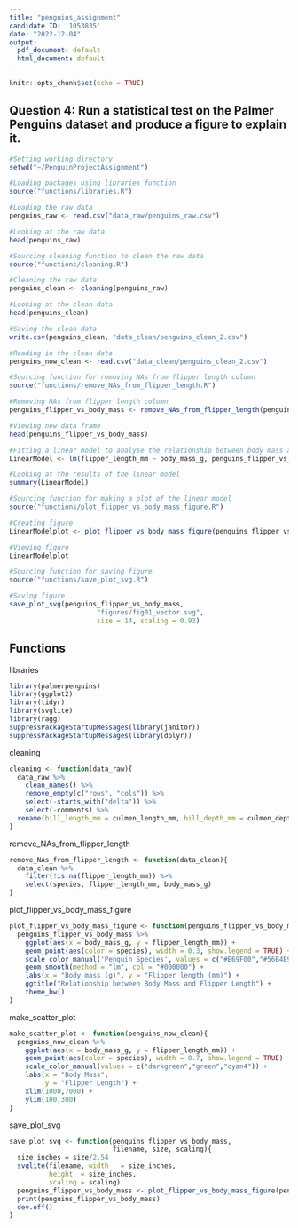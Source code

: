 ---
title: "penguins_assignment"
candidate ID: '1053835'
date: "2022-12-04"
output:
  pdf_document: default
  html_document: default
---

```{r setup, include=FALSE}
knitr::opts_chunk$set(echo = TRUE)
```

## Question 4: Run a statistical test on the Palmer Penguins dataset and produce a figure to explain it.
```{r Question 4 Cleaning data, echo = FALSE, message = FALSE, warning = FALSE, results = 'hide'}
#Setting working directory
setwd("~/PenguinProjectAssignment")

#Loading packages using libraries function
source("functions/libraries.R")

#Loading the raw data
penguins_raw <- read.csv("data_raw/penguins_raw.csv")

#Looking at the raw data
head(penguins_raw)

#Sourcing cleaning function to clean the raw data
source("functions/cleaning.R")

#Cleaning the raw data
penguins_clean <- cleaning(penguins_raw)

#Looking at the clean data
head(penguins_clean)

#Saving the clean data
write.csv(penguins_clean, "data_clean/penguins_clean_2.csv")

#Reading in the clean data
penguins_now_clean <- read.csv("data_clean/penguins_clean_2.csv")

#Sourcing function for removing NAs from flipper length column
source("functions/remove_NAs_from_flipper_length.R")

#Removing NAs from flipper length column
penguins_flipper_vs_body_mass <- remove_NAs_from_flipper_length(penguins_now_clean)

#Viewing new data frame
head(penguins_flipper_vs_body_mass)
```

```{r Question 4 Fitting linear model, echo = FALSE}
#Fitting a linear model to analyse the relationship between body mass and flipper length
LinearModel <- lm(flipper_length_mm ~ body_mass_g, penguins_flipper_vs_body_mass)

#Looking at the results of the linear model
summary(LinearModel)
```

```{r Question 4 Plotting figure, echo = FALSE, message = FALSE, warning = FALSE, results = 'hide'}
#Sourcing function for making a plot of the linear model
source("functions/plot_flipper_vs_body_mass_figure.R")

#Creating figure
LinearModelplot <- plot_flipper_vs_body_mass_figure(penguins_flipper_vs_body_mass)

#Viewing figure
LinearModelplot

#Sourcing function for saving figure
source("functions/save_plot_svg.R")

#Saving figure
save_plot_svg(penguins_flipper_vs_body_mass, 
                      "figures/fig01_vector.svg", 
                      size = 14, scaling = 0.93)
```

## Functions
libraries
```{r Libraries, eval = FALSE}
library(palmerpenguins)
library(ggplot2)
library(tidyr)
library(svglite)
library(ragg)
suppressPackageStartupMessages(library(janitor))
suppressPackageStartupMessages(library(dplyr)) 
```

cleaning
```{r Cleaning, eval = FALSE}
cleaning <- function(data_raw){
  data_raw %>%
    clean_names() %>%
    remove_empty(c("rows", "cols")) %>%
    select(-starts_with("delta")) %>%
    select(-comments) %>%
  rename(bill_length_mm = culmen_length_mm, bill_depth_mm = culmen_depth_mm)
}
```

remove_NAs_from_flipper_length
```{r Remove NAs from flipper length, eval = FALSE}
remove_NAs_from_flipper_length <- function(data_clean){
  data_clean %>%
    filter(!is.na(flipper_length_mm)) %>%
    select(species, flipper_length_mm, body_mass_g)
}
```

plot_flipper_vs_body_mass_figure
```{r Plot flipper length vs body mass figure, eval = FALSE}
plot_flipper_vs_body_mass_figure <- function(penguins_flipper_vs_body_mass){
  penguins_flipper_vs_body_mass %>% 
    ggplot(aes(x = body_mass_g, y = flipper_length_mm)) +
    geom_point(aes(color = species), width = 0.3, show.legend = TRUE) +
    scale_color_manual('Penguin Species', values = c("#E69F00","#56B4E9","#009E73")) +
    geom_smooth(method = "lm", col = "#000000") +
    labs(x = "Body mass (g)", y = "Flipper length (mm)") +
    ggtitle("Relationship between Body Mass and Flipper Length") +
    theme_bw()
}
```

make_scatter_plot
```{r Make scatter plot, eval = FALSE}
make_scatter_plot <- function(penguins_now_clean){
  penguins_now_clean %>% 
    ggplot(aes(x = body_mass_g, y = flipper_length_mm)) +
    geom_point(aes(color = species), width = 0.7, show.legend = TRUE) +
    scale_color_manual(values = c("darkgreen","green","cyan4")) +
    labs(x = "Body Mass",
         y = "Flipper Length") +
    xlim(1000,7000) +
    ylim(100,300)
}
```

save_plot_svg
```{r Save plot as svg file}
save_plot_svg <- function(penguins_flipper_vs_body_mass, 
                          filename, size, scaling){
  size_inches = size/2.54
  svglite(filename, width   = size_inches, 
          height  = size_inches, 
          scaling = scaling)
  penguins_flipper_vs_body_mass <- plot_flipper_vs_body_mass_figure(penguins_flipper_vs_body_mass)
  print(penguins_flipper_vs_body_mass)
  dev.off()
}
```


